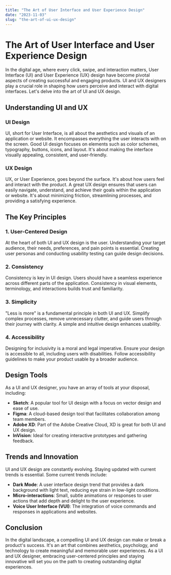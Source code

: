 ```yaml
---
title: "The Art of User Interface and User Experience Design"
date: "2023-11-03"
slug: "the-art-of-ui-ux-design"
---
```


# The Art of User Interface and User Experience Design

In the digital age, where every click, swipe, and interaction matters, User Interface (UI) and User Experience (UX) design have become pivotal aspects of creating successful and engaging products. UI and UX designers play a crucial role in shaping how users perceive and interact with digital interfaces. Let's delve into the art of UI and UX design.

## Understanding UI and UX

### UI Design

UI, short for User Interface, is all about the aesthetics and visuals of an application or website. It encompasses everything the user interacts with on the screen. Good UI design focuses on elements such as color schemes, typography, buttons, icons, and layout. It's about making the interface visually appealing, consistent, and user-friendly.

### UX Design

UX, or User Experience, goes beyond the surface. It's about how users feel and interact with the product. A great UX design ensures that users can easily navigate, understand, and achieve their goals within the application or website. It's about minimizing friction, streamlining processes, and providing a satisfying experience.

## The Key Principles

### 1. User-Centered Design

At the heart of both UI and UX design is the user. Understanding your target audience, their needs, preferences, and pain points is essential. Creating user personas and conducting usability testing can guide design decisions.

### 2. Consistency

Consistency is key in UI design. Users should have a seamless experience across different parts of the application. Consistency in visual elements, terminology, and interactions builds trust and familiarity.

### 3. Simplicity

"Less is more" is a fundamental principle in both UI and UX. Simplify complex processes, remove unnecessary clutter, and guide users through their journey with clarity. A simple and intuitive design enhances usability.

### 4. Accessibility

Designing for inclusivity is a moral and legal imperative. Ensure your design is accessible to all, including users with disabilities. Follow accessibility guidelines to make your product usable by a broader audience.

## Design Tools

As a UI and UX designer, you have an array of tools at your disposal, including:

- **Sketch**: A popular tool for UI design with a focus on vector design and ease of use.
- **Figma**: A cloud-based design tool that facilitates collaboration among team members.
- **Adobe XD**: Part of the Adobe Creative Cloud, XD is great for both UI and UX design.
- **InVision**: Ideal for creating interactive prototypes and gathering feedback.

## Trends and Innovation

UI and UX design are constantly evolving. Staying updated with current trends is essential. Some current trends include:

- **Dark Mode**: A user interface design trend that provides a dark background with light text, reducing eye strain in low-light conditions.
- **Micro-interactions**: Small, subtle animations or responses to user actions that add depth and delight to the user experience.
- **Voice User Interface (VUI)**: The integration of voice commands and responses in applications and websites.

## Conclusion

In the digital landscape, a compelling UI and UX design can make or break a product's success. It's an art that combines aesthetics, psychology, and technology to create meaningful and memorable user experiences. As a UI and UX designer, embracing user-centered principles and staying innovative will set you on the path to creating outstanding digital experiences.
